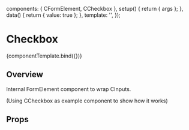 
<Meta title="Components/Low Level/FormElement" component={CFormElement} />

<!--- Component template -->

  components: { CFormElement, CCheckbox },
  setup() {
    return { args };
  },
  data() {
    return { value: true };
  },
  template:
    '<CFormElement v-bind="args"><CCheckbox v-bind="args" v-model="value"></CCheckbox></CFormElement>',
});

<!--- Component documentation -->

# Checkbox

<Canvas withSource="open">
  <Story
    name="Overview"
    args={{
      id: 'formelement',
      size: 'md',
      label: 'Form Element',
    }}
  >
    {componentTemplate.bind({})}
  </Story>
</Canvas>

## Overview

Internal FormElement component to wrap CInputs.

(Using CCheckbox as example component to show how it works)

## Props

<ArgsTable story="Overview" />
